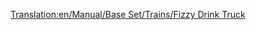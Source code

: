 [[Translation:en/Manual/Base Set/Trains/Fizzy Drink Truck]]
{{it/Manual/Base Set/Trains/Vagoni|Picture=[[File:en/Manual/Base Set/Trains/Fuzzydrinktruck.png]]
|Name=Carro per bibite frizzanti
|NormalCost=€ 2.260
|NormalWeight=18 / 21 t
|NormalCapacity=25 bibite frizzanti
|MonoCost="
|MonoWeight="
|MonoCapacity=30 bibite frizzanti
|MagCost="
|MagWeight=18 / 22 t
|MagCapacity=32 bibite frizzanti
|Description=Per il trasporto delle bibite frizzanti dalle fabbriche alle città. Solo nel Toyland. Avviso per il personale viaggiante: Vietato salire bordo muniti di cavatappi, sarete perquisiti prima dell'imbarco.
}}